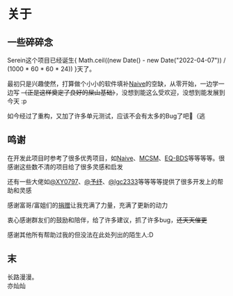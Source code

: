 # 关于

## 一些碎碎念

Serein这个项目已经诞生{ Math.ceil((new Date() - new Date("2022-04-07")) / (1000 * 60 * 60 * 24)) }天了。

最初只是兴趣使然，打算做个小小的软件填补[Naive](https://www.minebbs.com/resources/naive-mirai-bds.3482/)的空缺，从零开始，一边学一边写 ~~（正是这样奠定了良好的屎山基础）~~，没想到能这么受欢迎，没想到能发展到今天 :p

如今经过了重构，又加了许多单元测试，应该不会有太多的Bug了吧🙏（逃

## 鸣谢

在开发此项目时参考了很多优秀项目，如[Naive](https://www.minebbs.com/resources/naive-mirai-bds.3482/)、[MCSM](https://mcsmanager.com/)、[EQ-BDS](https://www.minebbs.com/threads/eq-bds-3-9.12575/)等等等等。很感谢这些数不清的项目给了很多灵感和启发

还有一些大佬如[@XY0797](https://github.com/XY0797)、[@予纾](https://github.com/Yushu2606)、[@lgc2333](https://github.com/lgc2333)等等等等提供了很多开发上的帮助和灵感

感谢富哥/富姐们的[捐赠](./donate)让我充满了力量，充满了更新的动力

衷心感谢群友们的鼓励和陪伴，给了许多建议，抓了许多bug，~~还天天催更~~

感谢其他所有帮助过我的但没法在此处列出的陌生人:D

## 末

长路漫漫。  
亦灿灿
